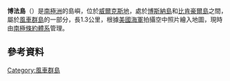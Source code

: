 {{coord|66|28|S|110|37|E|display=title}}

'''博法島'''（{{lang-en|Boffa Island}}）是[[南極洲|南極洲]]的島嶼，位於[[威爾克斯地|威爾克斯地]]，處於[[博斯納島|博斯納島]]和[[比肯豪爾島|比肯豪爾島]]之間，屬於[[風車群島|風車群島]]的一部分，長1.3公里，根據[[美國海軍|美國海軍]]拍攝空中照片繪入地圖，現時由[[南極條約體系|南極條約體系]]管理。

==參考資料==
{{usgs-gazetteer}}

{{DEFAULTSORT:Boffa Island}}
[[Category:風車群島|Category:風車群島]]


{{WilkesLand-geo-stub}}